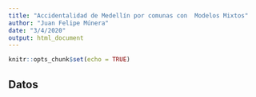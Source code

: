 ```yaml
---
title: "Accidentalidad de Medellín por comunas con  Modelos Mixtos"
author: "Juan Felipe Múnera"
date: "3/4/2020"
output: html_document
---
```


```r
knitr::opts_chunk$set(echo = TRUE)
```

## Datos 
```r

```

